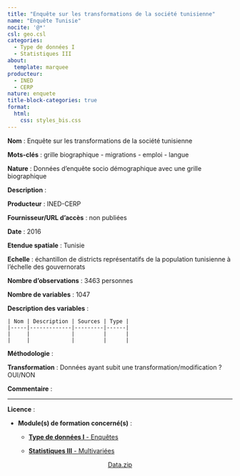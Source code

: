 ```yaml
---
title: "Enquête sur les transformations de la société tunisienne"
name: "Enquête Tunisie"
nocite: '@*'
csl: geo.csl
categories: 
  - Type de données I
  - Statistiques III
about:
  template: marquee
producteur:
  - INED
  - CERP
nature: enquete
title-block-categories: true
format:
  html: 
    css: styles_bis.css
---
```


**Nom** : Enquête sur les transformations de la société tunisienne

**Mots-clés** : grille biographique - migrations - emploi - langue

**Nature** : Données d'enquête socio démographique avec une grille biographique

**Description** :

**Producteur** : INED-CERP

**Fournisseur/URL d'accès** : non publiées

**Date** : 2016

**Etendue spatiale** : Tunisie

**Echelle** : échantillon de districts représentatifs de la population tunisienne à l'échelle des gouvernorats

**Nombre d'observations** : 3463 personnes

**Nombre de variables** : 1047

**Description des variables** :

    | Nom | Description | Sources | Type |
    |-----|-------------|---------|------|
    |     |             |         |      |
    |     |             |         |      |

**Méthodologie** :

**Transformation** : Données ayant subit une transformation/modification ? OUI/NON

**Commentaire** :

------------------------------------------------------------------------

**Licence** :

-   **Module(s) de formation concerné(s)** :

    -   [**Type de données I** - Enquêtes](../modules/typ1_enq.qmd)

    -   [**Statistiques III** - Multivariées](../modules/exp3_mul.qmd)

<center><a href="" class="btn btn-info" role="button" aria-disabled="true"><i class="bi bi-cloud-arrow-down"></i> Data.zip</a></center>
